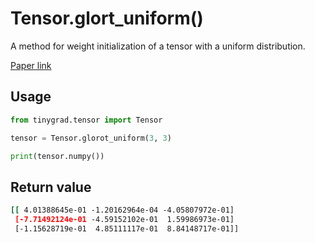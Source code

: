 # Tensor.glort_uniform()

A method for weight initialization of a tensor with a uniform distribution. 

[Paper link](https://proceedings.mlr.press/v9/glorot10a/glorot10a.pdf)

## Usage
```python copy
from tinygrad.tensor import Tensor

tensor = Tensor.glorot_uniform(3, 3)

print(tensor.numpy())
```

## Return value
```bash
[[ 4.01388645e-01 -1.20162964e-04 -4.05807972e-01]
 [-7.71492124e-01 -4.59152102e-01  1.59986973e-01]
 [-1.15628719e-01  4.85111117e-01  8.84148717e-01]]
```
